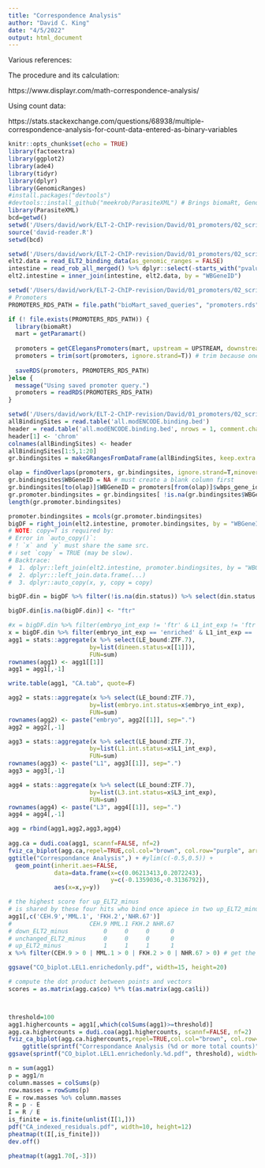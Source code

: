 ```yaml
---
title: "Correspondence Analysis"
author: "David C. King"
date: "4/5/2022"
output: html_document
---
```


Various references:

The procedure and its calculation:

https://www.displayr.com/math-correspondence-analysis/

Using count data:

https://stats.stackexchange.com/questions/68938/multiple-correspondence-analysis-for-count-data-entered-as-binary-variables

```r
knitr::opts_chunk$set(echo = TRUE)
library(factoextra)
library(ggplot2)
library(ade4)
library(tidyr)
library(dplyr)
library(GenomicRanges)
#install.packages("devtools")
#devtools::install_github("meekrob/ParasiteXML") # Brings biomaRt, GenomicRanges
library(ParasiteXML)
bcd=getwd()
setwd('/Users/david/work/ELT-2-ChIP-revision/David/01_promoters/02_scripts')
source('david-reader.R')
setwd(bcd)
```

```r
setwd('/Users/david/work/ELT-2-ChIP-revision/David/01_promoters/02_scripts')
elt2.data = read_ELT2_binding_data(as_genomic_ranges = FALSE)
intestine = read_rob_all_merged() %>% dplyr::select(-starts_with("pvalue."),-starts_with("lfcSE."))
elt2.intestine = inner_join(intestine, elt2.data, by = "WBGeneID")
```

```r
setwd('/Users/david/work/ELT-2-ChIP-revision/David/01_promoters/02_scripts')
# Promoters
PROMOTERS_RDS_PATH = file.path("bioMart_saved_queries", "promoters.rds")

if (! file.exists(PROMOTERS_RDS_PATH)) {
  library(biomaRt)
  mart = getParamart()
  
  promoters = getCElegansPromoters(mart, upstream = UPSTREAM, downstream = DOWNSTREAM) 
  promoters = trim(sort(promoters, ignore.strand=T)) # trim because one interval is chrIV:-359-840 at -1000/+200
  
  saveRDS(promoters, PROMOTERS_RDS_PATH)
}else { 
  message("Using saved promoter query.")
  promoters = readRDS(PROMOTERS_RDS_PATH)
}

```


```r
setwd('/Users/david/work/ELT-2-ChIP-revision/David/01_promoters/02_scripts')
allBindingSites = read.table('all.modENCODE.binding.bed')
header = read.table('all.modENCODE.binding.bed', nrows = 1, comment.char = "")
header[1] <- 'chrom'
colnames(allBindingSites) <- header
allBindingSites[1:5,1:20]
gr.bindingsites = makeGRangesFromDataFrame(allBindingSites, keep.extra.columns = T)
```

```r
olap = findOverlaps(promoters, gr.bindingsites, ignore.strand=T,minoverlap = 100)
gr.bindingsites$WBGeneID = NA # must create a blank column first
gr.bindingsites[to(olap)]$WBGeneID = promoters[from(olap)]$wbps_gene_id
gr.promoter.bindingsites = gr.bindingsites[ !is.na(gr.bindingsites$WBGeneID)]
length(gr.promoter.bindingsites)
```



```r
promoter.bindingsites = mcols(gr.promoter.bindingsites)
bigDF = right_join(elt2.intestine, promoter.bindingsites, by = "WBGeneID",copy=T)
# NOTE: copy=T is required by:
# Error in `auto_copy()`:
# ! `x` and `y` must share the same src.
# ℹ set `copy` = TRUE (may be slow).
# Backtrace:
#  1. dplyr::left_join(elt2.intestine, promoter.bindingsites, by = "WBGeneID")
#  2. dplyr:::left_join.data.frame(...)
#  3. dplyr::auto_copy(x, y, copy = copy)

bigDF.din = bigDF %>% filter(!is.na(din.status)) %>% select(din.status.description, embryo_int_exp, L1_int_exp, L3_int_exp, LE_bound:ZTF.7) %>% select(-i, -score, -., -core.start, -core.end)

bigDF.din[is.na(bigDF.din)] <- "ftr"
```


```r
#x = bigDF.din %>% filter(embryo_int_exp != 'ftr' & L1_int_exp != 'ftr' & L3_int_exp != 'ftr')
x = bigDF.din %>% filter(embryo_int_exp == 'enriched' & L1_int_exp == 'enriched')
agg1 = stats::aggregate(x %>% select(LE_bound:ZTF.7), 
                       by=list(dineen.status=x[[1]]),
                       FUN=sum)
rownames(agg1) <- agg1[[1]]
agg1 = agg1[,-1]

write.table(agg1, "CA.tab", quote=F)

agg2 = stats::aggregate(x %>% select(LE_bound:ZTF.7), 
                       by=list(embryo.int.status=x$embryo_int_exp),
                       FUN=sum)
rownames(agg2) <- paste("embryo", agg2[[1]], sep=".")
agg2 = agg2[,-1]

agg3 = stats::aggregate(x %>% select(LE_bound:ZTF.7), 
                       by=list(L1.int.status=x$L1_int_exp),
                       FUN=sum)
rownames(agg3) <- paste("L1", agg3[[1]], sep=".")
agg3 = agg3[,-1]

agg4 = stats::aggregate(x %>% select(LE_bound:ZTF.7), 
                       by=list(L3.int.status=x$L3_int_exp),
                       FUN=sum)   
rownames(agg4) <- paste("L3", agg4[[1]], sep=".")
agg4 = agg4[,-1]

agg = rbind(agg1,agg2,agg3,agg4)
                             
agg.ca = dudi.coa(agg1, scannf=FALSE, nf=2)
fviz_ca_biplot(agg.ca,repel=TRUE,col.col="brown", col.row="purple", arrows=c(T,F), max.overlaps=70) +
ggtitle("Correspondance Analysis",) + #ylim(c(-0.5,0.5)) +
  geom_point(inherit.aes=FALSE,
             data=data.frame(x=c(0.06213413,0.2072243),
                             y=c(-0.1359036,-0.3136792)),
             aes(x=x,y=y))

# the highest score for up_ELT2_minus
# is shared by these four hits who bind once apiece in two up_ELT2_minus gene
agg1[,c('CEH.9','MML.1', 'FKH.2','NHR.67')]
#                      CEH.9 MML.1 FKH.2 NHR.67
# down_ELT2_minus          0     0     0      0
# unchanged_ELT2_minus     0     0     0      0
# up_ELT2_minus            1     1     1      1
x %>% filter(CEH.9 > 0 | MML.1 > 0 | FKH.2 > 0 | NHR.67 > 0) # get the gene name on here

ggsave("CO_biplot.LEL1.enrichedonly.pdf", width=15, height=20)

# compute the dot product between points and vectors
scores = as.matrix(agg.ca$co) %*% t(as.matrix(agg.ca$li))



threshold=100
agg1.highercounts = agg1[,which(colSums(agg1)>=threshold)]
agg.ca.highercounts = dudi.coa(agg1.highercounts, scannf=FALSE, nf=2)
fviz_ca_biplot(agg.ca.highercounts,repel=TRUE,col.col="brown", col.row="purple", arrows=c(T,F)) +
    ggtitle(sprintf("Correspondance Analysis (%d or more total counts)",threshold)) + ylim(c(-0.5,0.5)) #+ xlim(c(-.3,.6))
ggsave(sprintf("CO_biplot.LEL1.enrichedonly.%d.pdf", threshold), width=15, height=20)
```

```r
n = sum(agg1)
p = agg1/n
column.masses = colSums(p)
row.masses = rowSums(p)
E = row.masses %o% column.masses
R = p - E
I = R / E
is_finite = is.finite(unlist(I[1,]))
pdf("CA_indexed_residuals.pdf", width=10, height=12)
pheatmap(t(I[,is_finite]))
dev.off()
```


```r

pheatmap(t(agg1.70[,-3]))
```
